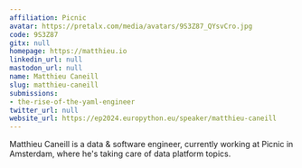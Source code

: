 ```yaml
---
affiliation: Picnic
avatar: https://pretalx.com/media/avatars/9S3Z87_QYsvCro.jpg
code: 9S3Z87
gitx: null
homepage: https://matthieu.io
linkedin_url: null
mastodon_url: null
name: Matthieu Caneill
slug: matthieu-caneill
submissions:
- the-rise-of-the-yaml-engineer
twitter_url: null
website_url: https://ep2024.europython.eu/speaker/matthieu-caneill
---
```


Matthieu Caneill is a data & software engineer, currently working at Picnic in Amsterdam, where he's taking care of data platform topics.
